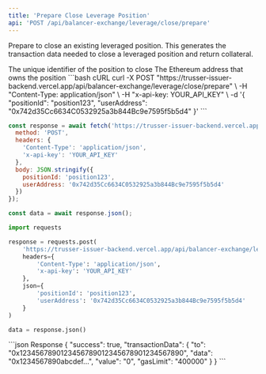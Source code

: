 ```yaml
---
title: 'Prepare Close Leverage Position'
api: 'POST /api/balancer-exchange/leverage/close/prepare'
---
```


Prepare to close an existing leveraged position. This generates the transaction data needed to close a leveraged position and return collateral.

<ParamField body="positionId" type="string" required>
  The unique identifier of the position to close
</ParamField>

<ParamField body="userAddress" type="string" required>
  The Ethereum address that owns the position
</ParamField>

<RequestExample>
```bash cURL
curl -X POST "https://trusser-issuer-backend.vercel.app/api/balancer-exchange/leverage/close/prepare" \
  -H "Content-Type: application/json" \
  -H "x-api-key: YOUR_API_KEY" \
  -d '{
    "positionId": "position123",
    "userAddress": "0x742d35Cc6634C0532925a3b844Bc9e7595f5b5d4"
  }'
```

```javascript JavaScript
const response = await fetch('https://trusser-issuer-backend.vercel.app/api/balancer-exchange/leverage/close/prepare', {
  method: 'POST',
  headers: {
    'Content-Type': 'application/json',
    'x-api-key': 'YOUR_API_KEY'
  },
  body: JSON.stringify({
    positionId: 'position123',
    userAddress: '0x742d35Cc6634C0532925a3b844Bc9e7595f5b5d4'
  })
});

const data = await response.json();
```

```python Python
import requests

response = requests.post(
    'https://trusser-issuer-backend.vercel.app/api/balancer-exchange/leverage/close/prepare',
    headers={
        'Content-Type': 'application/json',
        'x-api-key': 'YOUR_API_KEY'
    },
    json={
        'positionId': 'position123',
        'userAddress': '0x742d35Cc6634C0532925a3b844Bc9e7595f5b5d4'
    }
)

data = response.json()
```
</RequestExample>

<ResponseExample>
```json Response
{
  "success": true,
  "transactionData": {
    "to": "0x1234567890123456789012345678901234567890",
    "data": "0x1234567890abcdef...",
    "value": "0",
    "gasLimit": "400000"
  }
}
```
</ResponseExample>